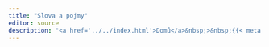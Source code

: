 ```yaml
---
title: "Slova a pojmy"
editor: source
description: "<a href='../../index.html'>Domů</a>&nbsp;>&nbsp;{{< meta title >}}"
---
```


